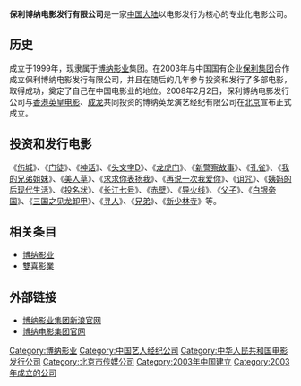 {{Infobox_Company 
  | company_name   = 保利博纳电影发行有限公司
  | company_logo   = 
  | company_type   = 电影发行公司
  | company_slogan = 
  | foundation     = 1999年
  | location       = {{CHN}}[[北京|北京]]市朝阳区姚家园路105号万企控股大厦11层
  | key_people     = [[于冬|于冬]]（创始人）
  | sales          = 
  | profit         = 
  | asset          = 
  | market_value   = 
  | subsid         = 
  | num_employees  = 
  | industry       = 电影发行
  | products       = 电影  |
   revenue        = 
  | homepage       = http://www.polybona.com.cn
}}

'''保利博纳电影发行有限公司'''是一家[[中国大陆|中国大陆]]以电影发行为核心的专业化电影公司。

==历史==
成立于1999年，现隶属于[[博纳影业|博纳影业]]集团。在2003年与中国国有企业[[保利集团|保利集团]]合作成立保利博纳电影发行有限公司，并且在随后的几年参与投资和发行了多部电影，取得成功，奠定了自己在中国电影业的地位。2008年2月2日，保利博纳电影发行公司与[[香港|香港]][[英皇电影|英皇电影]]、[[成龙|成龙]]共同投资的博纳英龙演艺经纪有限公司在[[北京|北京]]宣布正式成立。

== 投资和发行电影 ==
《[[伤城|伤城]]》、《[[门徒|门徒]]》、《[[神话|神话]]》、《[[头文字D|头文字D]]》、《[[龙虎门|龙虎门]]》、《[[新警察故事|新警察故事]]》、《[[孔雀|孔雀]]》、《[[我的兄弟姐妹|我的兄弟姐妹]]》、《[[美人草|美人草]]》、《[[求求你表扬我|求求你表扬我]]》、《[[再说一次我爱你|再说一次我爱你]]》、《[[诅咒|诅咒]]》、《[[姨妈的后现代生活|姨妈的后现代生活]]》、《[[投名状|投名状]]》、《[[长江七号|长江七号]]》、《[[赤壁|赤壁]]》、《[[导火线|导火线]]》、《[[父子|父子]]》、《[[白银帝国|白银帝国]]》、《[[三国之见龙卸甲|三国之见龙卸甲]]》、《[[寻人|寻人]]》、《[[兄弟|兄弟]]》、《[[新少林寺|新少林寺]]》等。


== 相关条目 ==
*[[博纳影业|博纳影业]]
*[[雙喜影業|雙喜影業]]

== 外部链接 ==
* [http://ent.sina.com.cn/f/m/bonafilm/index.shtml 博纳影业集团新浪官网]{{Wayback|url=http://ent.sina.com.cn/f/m/bonafilm/index.shtml |date=20101218122947 }}
* [http://www.bonafilm.cn/ 博纳电影集团官网]{{Wayback|url=http://www.bonafilm.cn/ |date=20101202042237 }}

{{中国唱片及影视公司}}
[[Category:博纳影业|Category:博纳影业]]
[[Category:中国艺人经纪公司|Category:中国艺人经纪公司]]
[[Category:中华人民共和国电影发行公司|Category:中华人民共和国电影发行公司]]
[[Category:北京市传媒公司|Category:北京市传媒公司]]
[[Category:2003年中国建立|Category:2003年中国建立]]
[[Category:2003年成立的公司|Category:2003年成立的公司]]